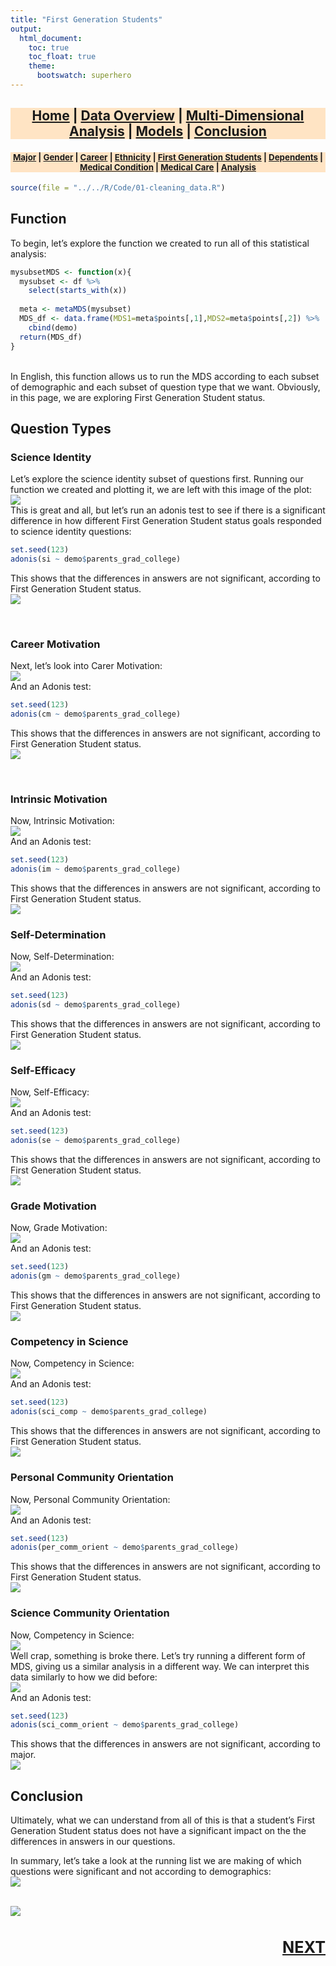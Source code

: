 ```yaml
---
title: "First Generation Students"
output:
  html_document:
    toc: true
    toc_float: true
    theme:
      bootswatch: superhero
---
```



<h3 style="background-color:bisque;text-align:center;font-size:150%;">[Home](https://pbischoff3.github.io/Projects/BIOL_3100) | [Data Overview](https://pbischoff3.github.io/Projects/BIOL_3100/data_overview/) | [Multi-Dimensional Analysis](https://pbischoff3.github.io/Projects/BIOL_3100/multi_dimensional_analysis/) | [Models](https://pbischoff3.github.io/Projects/BIOL_3100/models/) | [Conclusion](https://pbischoff3.github.io/Projects/BIOL_3100/Conclusion/)</h3>

<h4 style="background-color:bisque;text-align:center;font-size:95%;">[Major](https://pbischoff3.github.io/Projects/BIOL_3100/multi_dimensional_analysis/Major/) | [Gender](https://pbischoff3.github.io/Projects/BIOL_3100/multi_dimensional_analysis/Gender/) | [Career](https://pbischoff3.github.io/Projects/BIOL_3100/multi_dimensional_analysis/career/) | [Ethnicity](https://pbischoff3.github.io/Projects/BIOL_3100/multi_dimensional_analysis/Ethnicity/) | [First Generation Students](https://pbischoff3.github.io/Projects/BIOL_3100/multi_dimensional_analysis/fgs/) | [Dependents](https://pbischoff3.github.io/Projects/BIOL_3100/multi_dimensional_analysis/dependents/)      | [Medical Condition](https://pbischoff3.github.io/Projects/BIOL_3100/multi_dimensional_analysis/medical_condition/) | [Medical Care](https://pbischoff3.github.io/Projects/BIOL_3100/multi_dimensional_analysis/medical_care/) | [Analysis](https://pbischoff3.github.io/Projects/BIOL_3100/multi_dimensional_analysis/analysis/)</h4>
  
```r
source(file = "../../R/Code/01-cleaning_data.R")
```


## Function
To begin, let's explore the function we created to run all of this statistical analysis:
```r
mysubsetMDS <- function(x){
  mysubset <- df %>% 
    select(starts_with(x))
  
  meta <- metaMDS(mysubset)
  MDS_df <- data.frame(MDS1=meta$points[,1],MDS2=meta$points[,2]) %>%
    cbind(demo)
  return(MDS_df)
}
```
<br>
In English, this function allows us to run the MDS according to each subset of demographic and each subset of question type that we want. Obviously, in this page, we are exploring First Generation Student status.

## Question Types
### Science Identity
Let's explore the science identity subset of questions first. Running our function we created and plotting it, we are left with this image of the plot:<br>
![](../../R/Images/parents_grad_college/si.png)
<br> This is great and all, but let's run an adonis test to see if there is a significant difference in how different First Generation Student status goals responded to science identity questions:
```r
set.seed(123)
adonis(si ~ demo$parents_grad_college)
```
This shows that the differences in answers are not significant, according to First Generation Student status. <br>
![](../../R/Images/what_is_MDS/no.gif)

<br>

### Career Motivation
Next, let's look into Carer Motivation: <br>
![](../../R/Images/parents_grad_college/cm.png)
<br>
And an Adonis test:
```r
set.seed(123)
adonis(cm ~ demo$parents_grad_college)
```
This shows that the differences in answers are not significant, according to First Generation Student status. <br>
![](../../R/Images/what_is_MDS/no.gif)

<br>

### Intrinsic Motivation
Now, Intrinsic Motivation: <br>
![](../../R/Images/parents_grad_college/im.png)
<br>
And an Adonis test:
```r
set.seed(123)
adonis(im ~ demo$parents_grad_college)
```
This shows that the differences in answers are not significant, according to First Generation Student status. <br>
![](../../R/Images/what_is_MDS/no.gif)

### Self-Determination
Now, Self-Determination: <br>
![](../../R/Images/parents_grad_college/sd.png)
<br>
And an Adonis test:
```r
set.seed(123)
adonis(sd ~ demo$parents_grad_college)
```
This shows that the differences in answers are not significant, according to First Generation Student status. <br>
![](../../R/Images/what_is_MDS/no.gif)

### Self-Efficacy
Now, Self-Efficacy: <br>
![](../../R/Images/parents_grad_college/se.png)
<br>
And an Adonis test:
```r
set.seed(123)
adonis(se ~ demo$parents_grad_college)
```
This shows that the differences in answers are not significant, according to First Generation Student status. <br>
![](../../R/Images/what_is_MDS/no.gif)

### Grade Motivation
Now, Grade Motivation: <br>
![](../../R/Images/parents_grad_college/gm.png)
<br>
And an Adonis test:
```r
set.seed(123)
adonis(gm ~ demo$parents_grad_college)
```
This shows that the differences in answers are not significant, according to First Generation Student status. <br>
![](../../R/Images/what_is_MDS/no.gif)

### Competency in Science
Now, Competency in Science: <br>
![](../../R/Images/parents_grad_college/sci_comp.png)
<br>
And an Adonis test:
```r
set.seed(123)
adonis(sci_comp ~ demo$parents_grad_college)
```
This shows that the differences in answers are not significant, according to First Generation Student status. <br>
![](../../R/Images/what_is_MDS/no.gif)

### Personal Community Orientation
Now, Personal Community Orientation: <br>
![](../../R/Images/parents_grad_college/per_comm_orient.png)
<br>
And an Adonis test:
```r
set.seed(123)
adonis(per_comm_orient ~ demo$parents_grad_college)
```
This shows that the differences in answers are not significant, according to First Generation Student status. <br>
![](../../R/Images/what_is_MDS/no.gif)

### Science Community Orientation
Now, Competency in Science: <br>
![](../../R/Images/parents_grad_college/sci_comm_orient1.png)
<br> Well crap, something is broke there. Let's try running a different form of MDS, giving us a similar analysis in a different way. We can interpret this data similarly to how we did before:
<br> 
![](../../R/Images/parents_grad_college/sci_comm_orient2.png)
<br>
And an Adonis test:
```r
set.seed(123)
adonis(sci_comm_orient ~ demo$parents_grad_college)
```
This shows that the differences in answers are not significant, according to major. <br>
![](../../R/Images/what_is_MDS/no.gif)

## Conclusion
Ultimately, what we can understand from all of this is that a student's First Generation Student status does not have a significant impact on the the differences in answers in our questions. <br>

In summary, let's take a look at the running list we are making of which questions were significant and not according to demographics: <br>
![](../../R/Images/parents_grad_college/table.png)
<br> <br>

![](../../R/Images/parents_grad_college/conclusion.gif)

<h3 style="text-align:right;font-size:180%;">[**NEXT**](https://pbischoff3.github.io/Projects/BIOL_3100/multi_dimensional_analysis/dependents/)